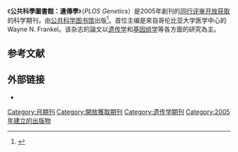 {{Infobox journal
| title = PLOS Genetics
| language = 英文
| image = 
| abbreviation = PLoS Genet.
| discipline = [[遗传学|遗传学]]
| editor = 
| publisher = [[公共科学图书馆|公共科学图书馆]]
| country =
| frequency = 每月
| history = 2005–
| openaccess = 是
| license = [[知识共享许可协议|知识共享许可协议]]
| impact = 5.174
| impact-year = 2019
| ISSN = 1553-7390
| eISSN = 1553-7404
| CODEN = PGLEB5
| LCCN = 2004216451
| OCLC = 57175564
| website = http://journals.plos.org/plosgenetics/
| link1 = https://journals.plos.org/plosgenetics/issue
| link1-name = Online access
| link2 = https://journals.plos.org/plosgenetics/volume
| link2-name = Online archive
}}
《'''公共科學圖書館：遺傳學'''》（''PLOS Genetics''）是2005年創刊的[[同行评审|同行评审]][[开放获取|开放获取]]的科学期刊，由[[公共科学图书馆|公共科学图书馆]]出版<ref>{{Cite journal|title=Introducing PLoS Genetics|last=Frankel|first=W.N.|journal=PLOS Genetics|issue=1|doi=10.1371/journal.pgen.0010021|year=2005|volume=1|pages=227–8|pmid=7411333|subscription=free}}</ref>。首位主编是來自哥伦比亚大学医学中心的Wayne N. Frankel。该杂志的論文以[[遗传学|遗传学]]和[[基因组学|基因组学]]等各方面的研究為主。

==参考文献==
{{reflist}}

== 外部链接 ==
*{{Official website|https://journals.plos.org/plosgenetics/}}

[[Category:月期刊|Category:月期刊]]
[[Category:開放獲取期刊|Category:開放獲取期刊]]
[[Category:遗传学期刊|Category:遗传学期刊]]
[[Category:2005年建立的出版物|Category:2005年建立的出版物]]